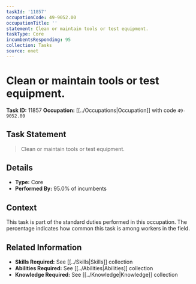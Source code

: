 ```yaml
---
taskId: '11857'
occupationCode: 49-9052.00
occupationTitle: ''
statement: Clean or maintain tools or test equipment.
taskType: Core
incumbentsResponding: 95
collection: Tasks
source: onet
---
```

# Clean or maintain tools or test equipment.

**Task ID:** 11857
**Occupation:** [[../Occupations|Occupation]] with code `49-9052.00`

## Task Statement

> Clean or maintain tools or test equipment.

## Details

- **Type:** Core
- **Performed By:** 95.0% of incumbents

## Context

This task is part of the standard duties performed in this occupation. The percentage indicates how common this task is among workers in the field.

## Related Information

- **Skills Required:** See [[../Skills|Skills]] collection
- **Abilities Required:** See [[../Abilities|Abilities]] collection
- **Knowledge Required:** See [[../Knowledge|Knowledge]] collection
